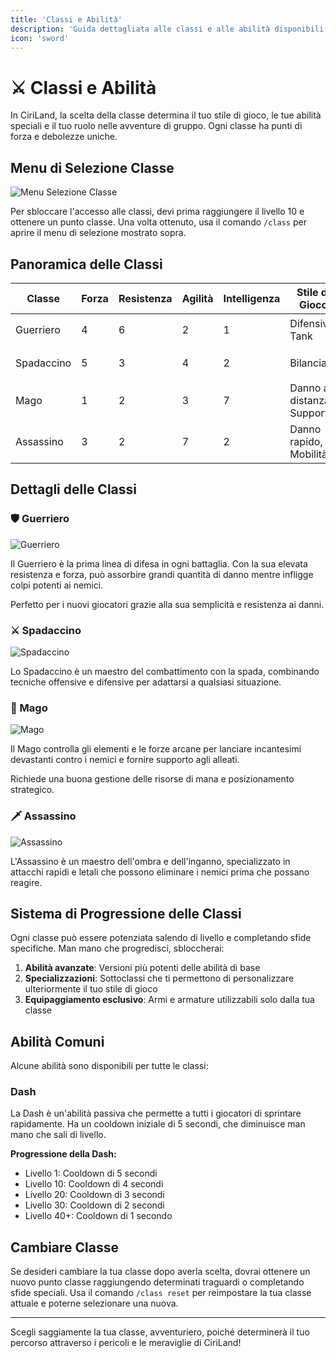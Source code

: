 ```yaml
---
title: 'Classi e Abilità'
description: 'Guida dettagliata alle classi e alle abilità disponibili su CiriLand'
icon: 'sword'
---
```


# ⚔️ Classi e Abilità

In CiriLand, la scelta della classe determina il tuo stile di gioco, le tue abilità speciali e il tuo ruolo nelle avventure di gruppo. Ogni classe ha punti di forza e debolezze uniche.

## Menu di Selezione Classe

<Frame>
  <img src="/images/minecraft-rpg/class-selection-menu.png" alt="Menu Selezione Classe" />
</Frame>

Per sbloccare l'accesso alle classi, devi prima raggiungere il livello 10 e ottenere un punto classe. Una volta ottenuto, usa il comando `/class` per aprire il menu di selezione mostrato sopra.

## Panoramica delle Classi

<table>
  <thead>
    <tr>
      <th>Classe</th>
      <th>Forza</th>
      <th>Resistenza</th>
      <th>Agilità</th>
      <th>Intelligenza</th>
      <th>Stile di Gioco</th>
      <th>Difficoltà</th>
    </tr>
  </thead>
  <tbody>
    <tr>
      <td>Guerriero</td>
      <td>4</td>
      <td>6</td>
      <td>2</td>
      <td>1</td>
      <td>Difensivo, Tank</td>
      <td>⭐ (Facile)</td>
    </tr>
    <tr>
      <td>Spadaccino</td>
      <td>5</td>
      <td>3</td>
      <td>4</td>
      <td>2</td>
      <td>Bilanciato</td>
      <td>⭐⭐ (Media)</td>
    </tr>
    <tr>
      <td>Mago</td>
      <td>1</td>
      <td>2</td>
      <td>3</td>
      <td>7</td>
      <td>Danno a distanza, Supporto</td>
      <td>⭐⭐⭐ (Difficile)</td>
    </tr>
    <tr>
      <td>Assassino</td>
      <td>3</td>
      <td>2</td>
      <td>7</td>
      <td>2</td>
      <td>Danno rapido, Mobilità</td>
      <td>⭐⭐⭐ (Difficile)</td>
    </tr>
  </tbody>
</table>

## Dettagli delle Classi

### 🛡️ Guerriero

<Frame>
  <img src="/images/minecraft-rpg/warrior-class.png" alt="Guerriero" />
</Frame>

Il Guerriero è la prima linea di difesa in ogni battaglia. Con la sua elevata resistenza e forza, può assorbire grandi quantità di danno mentre infligge colpi potenti ai nemici.

<Note>
Perfetto per i nuovi giocatori grazie alla sua semplicità e resistenza ai danni.
</Note>

### ⚔️ Spadaccino

<Frame>
  <img src="/images/minecraft-rpg/swordsman-class.png" alt="Spadaccino" />
</Frame>

Lo Spadaccino è un maestro del combattimento con la spada, combinando tecniche offensive e difensive per adattarsi a qualsiasi situazione.

### 🧙 Mago

<Frame>
  <img src="/images/minecraft-rpg/mage-class.png" alt="Mago" />
</Frame>

Il Mago controlla gli elementi e le forze arcane per lanciare incantesimi devastanti contro i nemici e fornire supporto agli alleati.

<Warning>
Richiede una buona gestione delle risorse di mana e posizionamento strategico.
</Warning>

### 🗡️ Assassino

<Frame>
  <img src="/images/minecraft-rpg/assassin-class.png" alt="Assassino" />
</Frame>

L'Assassino è un maestro dell'ombra e dell'inganno, specializzato in attacchi rapidi e letali che possono eliminare i nemici prima che possano reagire.

## Sistema di Progressione delle Classi

Ogni classe può essere potenziata salendo di livello e completando sfide specifiche. Man mano che progredisci, sbloccherai:

1. **Abilità avanzate**: Versioni più potenti delle abilità di base
2. **Specializzazioni**: Sottoclassi che ti permettono di personalizzare ulteriormente il tuo stile di gioco
3. **Equipaggiamento esclusivo**: Armi e armature utilizzabili solo dalla tua classe

## Abilità Comuni

Alcune abilità sono disponibili per tutte le classi:

### Dash

La Dash è un'abilità passiva che permette a tutti i giocatori di sprintare rapidamente. Ha un cooldown iniziale di 5 secondi, che diminuisce man mano che sali di livello.

**Progressione della Dash:**
- Livello 1: Cooldown di 5 secondi
- Livello 10: Cooldown di 4 secondi
- Livello 20: Cooldown di 3 secondi
- Livello 30: Cooldown di 2 secondi
- Livello 40+: Cooldown di 1 secondo

## Cambiare Classe

Se desideri cambiare la tua classe dopo averla scelta, dovrai ottenere un nuovo punto classe raggiungendo determinati traguardi o completando sfide speciali. Usa il comando `/class reset` per reimpostare la tua classe attuale e poterne selezionare una nuova.

---

Scegli saggiamente la tua classe, avventuriero, poiché determinerà il tuo percorso attraverso i pericoli e le meraviglie di CiriLand!